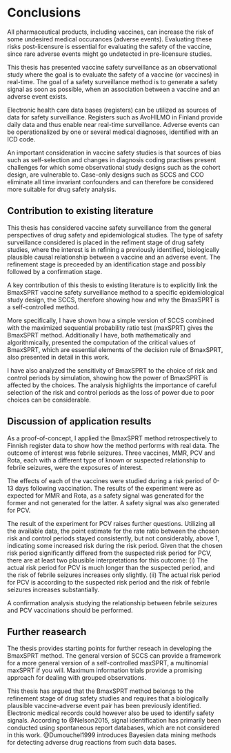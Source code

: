 # Conclusions  

All pharmaceutical products, including vaccines, can increase the risk of some undesired medical occurances (adverse events). Evaluating these risks post-licensure is essential for evaluating the safety of the vaccine, since rare adverse events might go undetected in pre-licensure studies.  

This thesis has presented vaccine safety surveillance as an observational study where the goal is to evaluate the safety of a vaccine (or vaccines) in real-time. The goal of a safety surveillance method is to generate a safety signal as soon as possible, when an association between a vaccine and an adverse event exists.  

Electronic health care data bases (registers) can be utilized as sources of data for safety surveillance. Registers such as AvoHILMO in Finland provide daily data and thus enable near real-time surveillance. Adverse events can be operationalized by one or several medical diagnoses, identified with an ICD code. 

An important consideration in vaccine safety studies is that sources of bias such as self-selection and changes in diagnosis coding practises present challenges for which some observational study designs such as the cohort design, are vulnerable to. Case-only designs such as SCCS and CCO eliminate all time invariant confounders and can therefore be considered more suitable for drug safety analysis.  

## Contribution to existing literature  

This thesis has considered vaccine safety surveillance from the general perspectives of drug safety and epidemiological studies. The type of safety surveillance considered is placed in the refiment stage of drug safety studies, where the interest is in refining a previously identified, biologically plausible causal relationship between a vaccine and an adverse event. The refinement stage is preceeded by an identification stage and possibly followed by a confirmation stage. 

A key contribution of this thesis to existing literature is to explicitly link the BmaxSPRT vaccine safety surveillance method to a specific epidemiological study design, the SCCS, therefore showing how and why the BmaxSPRT is a self-controlled method.  

More specifically, I have shown how a simple version of SCCS combined with the maximized sequential probability ratio test (maxSPRT) gives the BmaxSPRT method. Additionally I have, both mathematically and algorithmically, presented the computation of the critical values of BmaxSPRT, which are essential elements of the decision rule of BmaxSPRT, also presented in detail in this work.

I have also analyzed the sensitivity of BmaxSPRT to the choice of risk and control periods by simulation, showing how the power of BmaxSPRT is affected by the choices. The analysis highlights the importance of careful selection of the risk and control periods as the loss of power due to poor choices can be considerable.  

## Discussion of application results

As a proof-of-concept, I applied the BmaxSPRT method retrospectively to Finnish register data to show how the method performs with real data. The outcome of interest was febrile seizures. Three vaccines, MMR, PCV and Rota, each with a different type of known or suspected relationship to febrile seizures, were the exposures of interest.

The effects of each of the vaccines were studied during a risk period of 0-13 days following vaccination. The results of the experiment were as expected for MMR and Rota, as a safety signal was generated for the former and not generated for the latter. A safety signal was also generated for PCV. 

The result of the experiment for PCV raises further questions. Utilizing all the available data, the point estimate for the rate ratio between the chosen risk and control periods stayed consistently, but not considerably, above 1, indicating some increased risk during the risk period. Given that the chosen risk period significantly differed from the suspected risk period for PCV, there are at least two plausible interpretations for this outcome: (i) The actual risk period for PCV is much longer than the suspected period, and the risk of febrile seizures increases only slightly. (ii) The actual risk period for PCV is according to the suspected risk period and the risk of febrile seizures increases substantially.  

A confirmation analysis studying the relationship between febrile seizures and PCV vaccinations should be performed.

## Further reasearch

The thesis provides starting points for further reseach in developing the BmaxSPRT method. The general version of SCCS can provide a framework for a more general version of a self-controlled maxSPRT, a multinomial maxSPRT if you will. Maximum information trials provide a promising approach for dealing with grouped observations. 

This thesis has argued that the BmaxSPRT method belongs to the refinement stage of drug safety studies and requires that a biologically plausible vaccine-adverse event pair has been previously identified. Electronic medical records could however also be used to identify safety signals. According to @Nelson2015, signal identification has primarily been conducted using spontaneous report databases, which are not considered in this work. @Dumouchel1999 introduces Bayesien data mining methods for detecting adverse drug reactions from such data bases.
